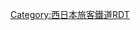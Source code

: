 {{Routemap|inline=<includeonly>yes</includeonly>|collapse=yes|title=嵯峨野線|title-bg=#878ddc|title-color=white|top=
*地下鐵線、廢除路面電車省略途經路線
|map=
STR~~ ~~[[東海道本線]]（[[琵琶湖線]]）
exSTR+l\exSTRq\eKRZ\xABZq+l\KRZo~~ ~~[[奈良線]]、''東海道本線舊線''
exSTR\\KRWgl+l\KRWgr+r\STR
exBHF!~HUBaq\KBHFa!~HUBq\BHF!~HUBq\KBHFe!~HUBtf\BHF!~HUBeq~~0.0~~JR-E01 '''[[京都站|京都]]'''~~[[File:Subway KyotoKarasuma.svg|12px|link=烏丸線|烏丸線]] [[File:BSicon exTRAM.svg|14px|link=京都市電|京都市電]]
exSPLa\KRWgl+l\KRWgr+r\KBHFa!~HUBe\STR~~ ~~[[近畿日本鐵道|近鐵]]：[[京都線 (近畿日本鐵道)|京都線]]
exvBHF-STR\STR\STR2\STRl!~STRc3\KRZo~~0.8~~''大宮''~~-1911
exvSTR-HST\STR\!~STRc1\STR+4\STR~~ ~~''大宮通臨時'' -1877
exvSTR-STRl\eKRZ\exSTRq\eABZg+r\STRl~~ ~~[[東海道新幹線]]
exvSTR-\KRWgl\KRW+r\ABZgl\STRq~~ ~~東海道本線（[[JR京都線]]）
exvSTR-\STR\ABZgl\ABZql+xl\BSTq~~ ~~{{link-ja|京都貨物站|京都貨物駅|京都貨物}} 貨物線→
exvSTR-\eHST\STR\exSTR\~~1.1~~''{{link-ja|京都貨物站#綠化Fair梅小路站|京都貨物駅#緑化フェア梅小路駅|綠化Fair梅小路}}''~~1994
exvSTRl-\eABZg+r\KDSTe\exSTR\~~ ~~[[梅小路蒸氣機關車館|梅小路運轉區]]~~（[[京都鐵道博物館]]）
STR2\STRc3\exSTR!~POINTERg@fq~~ ~~''東海道本線（山陰聯絡線）'' -2016
\STRc1\ABZ4+fx2!~exÜWu2\exABZgl!~exSTR3\exSTR+r
\\eABZg+1\exABZg+4xu\exKBSTe~~ ~~''{{link-ja|京都市場站|京都市場駅|京都市場}}''
\BHF\exSTR~~1.7~~JR-E02 '''[[梅小路京都西站|梅小路京都西]]'''
\STR\exBHF~~2.0~~''丹波口''~~(1) -1976
\BHF\exSTR~~2.5~~JR-E03 '''[[丹波口站|丹波口]]'''~~(2) 1976-
\\mKRZo\xmKRZu\uSTR+r~~ ~~[[京福電氣鐵道|京福]]：[[嵐山本線]]
\\KRZt\xKRZt\uLSTR~~ ~~[[阪急電鐵|阪急]]：[[京都本線]]
\eABZg+l\exSTRr
BHF~~4.2~~JR-E04 '''[[二條站|二條]]'''~~[[File:Subway KyotoTozai.svg|12px|link=東西線 (京都市營地下鐵)|東西線]] [[File:BSicon exTRAM.svg|14px|link=千本線|千本線]] [[File:BSicon exTRAM.svg|14px|link=京都電氣鐵道|京都電氣鐵道]]
BHF~~5.8~~JR-E05 '''[[圓町站|圓町]]'''
BHF~~6.9~~JR-E06 '''[[花園站 (京都府)|花園]]'''
\mKRZo\uBHFq!~HUBa~~ ~~{{link-ja|撮影所前站|撮影所前駅|撮影所前}} 京福：[[北野線 (京福電氣鐵道)|北野線]]
\\BHF!~HUBaq\HUBrf\uLSTR~~8.6~~JR-E07 '''[[太秦站|太秦]]'''
\\STR\!~HUBrg\uBHF!~HUBeq~~ ~~[[嵐電嵯峨站|嵐電嵯峨]]
\\BHF!~HUBaq\!~HUBtr\uSTR~~10.3~~JR-E08 '''[[嵯峨嵐山站|嵯峨嵐山]]'''
\\STR\KBHFa!~HUBe\uSTR~~ ~~[[小火車嵯峨站|小火車嵯峨]]
\\ABZg+l\STRr\uSTR~~ ~~[[嵯峨野觀光線]]
\\eKRZu\exSTRq\uemABZg+r~~ ~~''{{link-ja|愛宕山鐵道|愛宕山鉄道}}''
\\ABZgl\STR+r\uKHSTe~~ ~~[[嵐山站 (京福電氣鐵道)|嵐山]]
\tSTRa\HST~~ ~~[[小火車嵐山站|小火車嵐山]]
\\htSTRe\STR\WASSER+l~~ ~~小倉隧道~~1450公尺
\STR+l\hKRZ\STRr\WASSER~~ ~~第一保津川橋樑~~98公尺
WASSER+l\hKRZWae\hKRZWe\WASSERq\WASSERr~~ ~~[[桂川 (淀川水系)|桂川]]（保津川）
WASSER\TUNNEL1\tSTRa\\~~ ~~第一保津隧道~~1203公尺
WASSER\BHF\tSTR\\~~ ~~''保津峽''~~(1) -1989
WASSER\STR\htSTRe\\~~ ~~ [[小火車保津峽站|小火車保津峽]] 1991-
WASSER\STRl\hKRZ\TUNNEL2q\STR+r~~ ~~第二保津川橋樑~~130公尺
WASSERl\WASSERq\hKRZWe!~BHF\WASSER+r\STR~~14.3~~JR-E09 '''[[保津峽站|保津峽]]'''~~(2) 1989-
\\TUNNEL1\WASSER\STR~~ ~~第二保津隧道~~635公尺
\WASSER+l\hKRZWae\WASSERr\TUNNEL1~~ ~~第三保津川橋樑~~108公尺
\WASSER\TUNNEL1\\STR~~ ~~朝日隧道~~241公尺
\WASSERl\hKRZWae\WASSER+r\TUNNEL1~~ ~~第四保津川橋樑~~127公尺
\\TUNNEL1\WASSER\STR~~ ~~愛宕隧道~~303公尺
WASSER+l\WASSERq\hKRZWa\WASSERr\STR~~ ~~桂川（保津川）
WASSER\STR+l\hKRZ\STRq\STRr~~ ~~第五保津川橋樑~~101公尺
WASSER\TUNNEL1\htSTRa\\~~ ~~地藏隧道~~1358公尺
WASSER\KHSTxe\tSTRe\\~~ ~~[[小火車龜岡站|小火車龜岡]]
WASSER\exSTRl\eKRZ\exSTR+r\~~ ~~''山陰本線舊線''
WASSER\\BHF\exBHF\~~18.1~~JR-E10 '''[[馬堀站|馬堀]]'''
WASSER\\eABZg+l\exSTRr\~~ ~~[[保津峽#保津川下行|保津川下行]]乘船場
WASSER\BOOT2\BHF\\~~20.2~~JR-E11 '''[[龜岡站|龜岡]]'''
WASSERr\\eBHF\\~~23.2~~''並河''~~(1) -1989
BHF~~23.4~~JR-E12 '''[[並河站|並河]]'''~~(2) 1989-
BHF~~25.2~~JR-E13 '''[[千代川站|千代川]]'''~~(2) 1949-
eBHF~~25.5~~''千代川''~~(1) -1949
BHF~~28.2~~JR-E14 '''[[八木站|八木]]'''
BHF~~32.3~~JR-E15 '''[[吉富站 (京都府)|吉富]]'''~~(2) 1989-
eBHF~~32.5~~''吉富''~~(1) -1989
BHF~~34.2~~JR-E16 '''[[園部站|園部]]'''
STR~~ ~~山陰本線
|bottom={{navbar|嵯峨野線RDT}}
}}<noinclude>{{rdt intro|[[嵯峨野線]]}}

[[Category:西日本旅客鐵道RDT]]
[[Category:山陰本線| ]]

</noinclude>